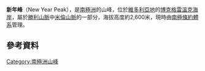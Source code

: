 {{coord|72|14|S|166|3|E|display=title}}

'''新年峰'''（New Year Peak），是[[南極洲|南極洲]]的山峰，位於[[維多利亞地|維多利亞地]]的[[博克格雷溫克海岸|博克格雷溫克海岸]]，屬於[[勝利山脈|勝利山脈]]中[[米倫山脈|米倫山脈]]的一部分，海拔高度約2,600米，現時由[[南極條約體系|南極條約體系]]管理。

==參考資料==
{{usgs-gazetteer}}

{{DEFAULTSORT:New Year Peak}}
[[Category:南極洲山峰|Category:南極洲山峰]]


{{BorchgrevinkCoast-geo-stub}}